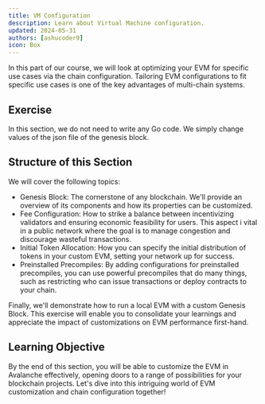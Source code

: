 ```yaml
---
title: VM Configuration
description: Learn about Virtual Machine configuration.
updated: 2024-05-31
authors: [ashucoder9]
icon: Box
---
```


In this part of our course, we will look at optimizing your EVM for specific use cases via the chain configuration. Tailoring EVM configurations to fit specific use cases is one of the key advantages of multi-chain systems.

## Exercise

In this section, we do not need to write any Go code. We simply change values of the json file of the genesis block.

## Structure of this Section

We will cover the following topics:

- Genesis Block: The cornerstone of any blockchain. We'll provide an overview of its components and how its properties can be customized.
- Fee Configuration: How to strike a balance between incentivizing validators and ensuring economic feasibility for users. This aspect i vital in a public network where the goal is to manage congestion and discourage wasteful transactions.
- Initial Token Allocation: How you can specify the initial distribution of tokens in your custom EVM, setting your network up for success.
- Preinstalled Precompiles: By adding configurations for preinstalled precompiles, you can use powerful precompiles that do many things, such as restricting who can issue transactions or deploy contracts to your chain.

Finally, we'll demonstrate how to run a local EVM with a custom Genesis Block. This  exercise will enable you to consolidate your learnings and appreciate the impact of customizations on EVM performance first-hand.

## Learning Objective

By the end of this section, you will be able to customize the EVM in Avalanche effectively, opening doors to a range of possibilities for your blockchain projects. Let's dive into this intriguing world of EVM customization and chain configuration together!